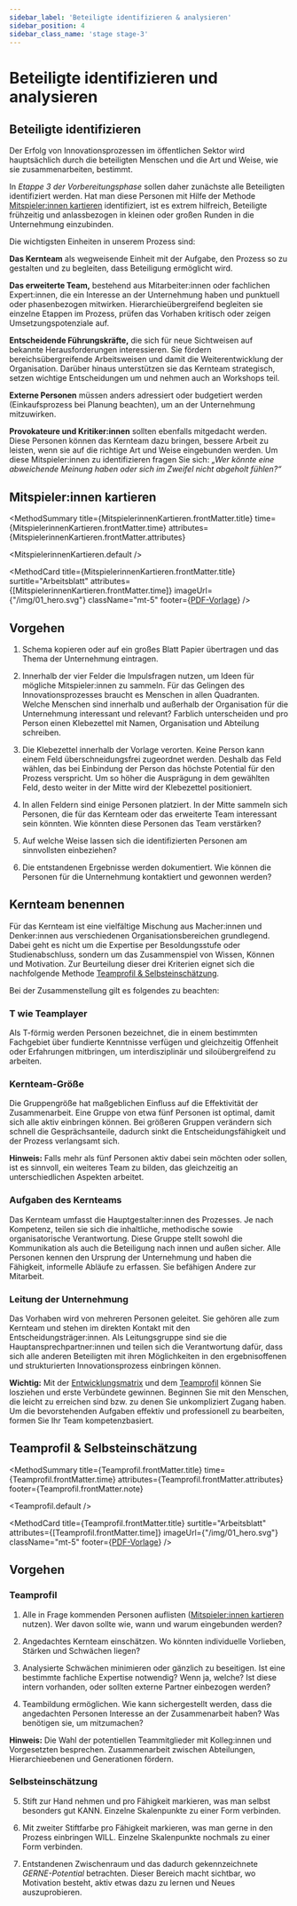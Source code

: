 ```yaml
---
sidebar_label: 'Beteiligte identifizieren & analysieren'
sidebar_position: 4
sidebar_class_name: 'stage stage-3'
---
```



# Beteiligte identifizieren und analysieren

## Beteiligte identifizieren

Der Erfolg von Innovationsprozessen im öffentlichen Sektor wird hauptsächlich durch die beteiligten Menschen und die Art und Weise, wie sie zusammenarbeiten, bestimmt.

In _Etappe 3 der Vorbereitungsphase_ sollen daher zunächste alle Beteiligten identifiziert werden. Hat man diese Personen mit Hilfe der Methode [Mitspieler:innen kartieren](#mitspielerinnen-kartieren) identifiziert, ist es extrem hilfreich, Beteiligte frühzeitig und anlassbezogen in kleinen oder großen Runden in die Unternehmung einzubinden.

Die wichtigsten Einheiten in unserem Prozess sind:

**Das Kernteam** als wegweisende Einheit mit der Aufgabe, den Prozess so zu gestalten und zu begleiten, dass Beteiligung ermöglicht wird.

**Das erweiterte Team,** bestehend aus Mitarbeiter:innen oder fachlichen Expert:innen, die ein Interesse an der Unternehmung haben und punktuell oder phasenbezogen mitwirken. Hierarchieübergreifend begleiten sie einzelne Etappen im Prozess, prüfen das Vorhaben kritisch oder zeigen Umsetzungspotenziale auf.

**Entscheidende Führungskräfte,** die sich für neue Sichtweisen auf bekannte Herausforderungen interessieren. Sie fördern bereichsübergreifende Arbeitsweisen und damit die Weiterentwicklung der Organisation. Darüber hinaus unterstützen sie das Kernteam strategisch, setzen wichtige Entscheidungen um und nehmen auch an Workshops teil.

**Externe Personen** müssen anders adressiert oder budgetiert werden (Einkaufsprozess bei Planung beachten), um an der Unternehmung mitzuwirken.

**Provokateure und Kritiker:innen** sollten ebenfalls mitgedacht werden. Diese Personen können das Kernteam dazu bringen, bessere Arbeit zu leisten, wenn sie auf die richtige Art und Weise eingebunden werden. Um diese Mitspieler:innen zu identifizieren fragen Sie sich: _„Wer könnte eine abweichende Meinung haben oder sich im Zweifel nicht abgeholt fühlen?“_

## Mitspieler:innen kartieren

<MethodSummary
  title={MitspielerinnenKartieren.frontMatter.title}
  time={MitspielerinnenKartieren.frontMatter.time}
  attributes={MitspielerinnenKartieren.frontMatter.attributes}
>
  <MitspielerinnenKartieren.default />
</MethodSummary>

<MethodCard
  title={MitspielerinnenKartieren.frontMatter.title}
  surtitle="Arbeitsblatt"
  attributes={[MitspielerinnenKartieren.frontMatter.time]}
  imageUrl={"/img/01_hero.svg"}
  className="mt-5"
  footer={<a href="#" className="!font-normal flex gap-x-1 items-center"><EditIcon className="w-3 h-3 text-inherit" />PDF-Vorlage</a>}
/>

## Vorgehen

1. Schema kopieren oder auf ein großes Blatt Papier übertragen und das Thema der Unternehmung eintragen.

2. Innerhalb der vier Felder die Impulsfragen nutzen, um Ideen für mögliche Mitspieler:innen zu sammeln. Für das Gelingen des Innovationsprozesses braucht es Menschen in allen Quadranten. Welche Menschen sind innerhalb und außerhalb der Organisation für die Unternehmung interessant und relevant? Farblich unterscheiden und pro Person einen Klebezettel mit Namen, Organisation und Abteilung schreiben.

3. Die Klebezettel innerhalb der Vorlage verorten. Keine Person kann einem Feld überschneidungsfrei zugeordnet werden. Deshalb das Feld wählen, das bei Einbindung der Person das höchste Potential für den Prozess verspricht. Um so höher die Ausprägung in dem gewählten Feld, desto weiter in der Mitte wird der Klebezettel positioniert.

4. In allen Feldern sind einige Personen platziert. In der Mitte sammeln sich Personen, die für das Kernteam oder das erweiterte Team interessant sein könnten. Wie könnten diese Personen das Team verstärken?

5. Auf welche Weise lassen sich die identifizierten Personen am sinnvollsten einbeziehen?

6. Die entstandenen Ergebnisse werden dokumentiert. Wie können die Personen für die Unternehmung kontaktiert und gewonnen werden?

## Kernteam benennen

Für das Kernteam ist eine vielfältige Mischung aus Macher:innen und Denker:innen aus verschiedenen Organisationsbereichen grundlegend. Dabei geht es nicht um die Expertise per Besoldungsstufe oder Studienabschluss, sondern um das Zusammenspiel von Wissen, Können und Motivation. Zur Beurteilung dieser drei Kriterien eignet sich die nachfolgende Methode [Teamprofil & Selbsteinschätzung](#teamprofil--selbsteinschätzung).

Bei der Zusammenstellung gilt es folgendes zu beachten:

### T wie Teamplayer

Als T-förmig werden Personen bezeichnet, die in einem bestimmten Fachgebiet über fundierte Kenntnisse verfügen und gleichzeitig Offenheit oder Erfahrungen mitbringen, um interdisziplinär und siloübergreifend zu arbeiten.

### Kernteam-Größe

Die Gruppengröße hat maßgeblichen Einfluss auf die Effektivität der Zusammenarbeit. Eine Gruppe von etwa fünf Personen ist optimal, damit sich alle aktiv einbringen können. Bei größeren Gruppen verändern sich schnell die Gesprächsanteile, dadurch sinkt die Entscheidungsfähigkeit und der Prozess verlangsamt sich.

<Hint>
  <b>Hinweis:</b> Falls mehr als fünf Personen aktiv dabei sein möchten oder sollen, ist es sinnvoll, ein weiteres Team zu bilden, das gleichzeitig an unterschiedlichen Aspekten arbeitet.
</Hint>

### Aufgaben des Kernteams

Das Kernteam umfasst die Hauptgestalter:innen des Prozesses. Je nach Kompetenz, teilen sie sich die inhaltliche, methodische sowie organisatorische Verantwortung. Diese Gruppe stellt sowohl die Kommunikation als auch die Beteiligung nach innen und außen sicher. Alle Personen kennen den Ursprung der Unternehmung und haben die Fähigkeit, informelle Abläufe zu erfassen. Sie befähigen Andere zur Mitarbeit.

### Leitung der Unternehmung

Das Vorhaben wird von mehreren Personen geleitet. Sie gehören alle zum Kernteam und stehen im direkten Kontakt mit den Entscheidungsträger:innen. Als Leitungsgruppe sind sie die Hauptansprechpartner:innen und teilen sich die Verantwortung dafür, dass sich alle anderen Beteiligten mit ihren Möglichkeiten in den ergebnisoffenen und strukturierten Innovationsprozess einbringen können.

**Wichtig:** Mit der [Entwicklungsmatrix](/buch/vorbereiten/ist-zustand-betrachten#entwicklungsmatrix) und dem [Teamprofil](#teamprofil--selbsteinschätzung) können Sie losziehen und erste Verbündete gewinnen. Beginnen Sie mit den Menschen, die leicht zu erreichen sind bzw. zu denen Sie unkompliziert Zugang haben. Um die bevorstehenden Aufgaben effektiv und professionell zu bearbeiten, formen Sie Ihr Team kompetenzbasiert.

## Teamprofil & Selbsteinschätzung

<MethodSummary
  title={Teamprofil.frontMatter.title}
  time={Teamprofil.frontMatter.time}
  attributes={Teamprofil.frontMatter.attributes}
  footer={Teamprofil.frontMatter.note}
>
  <Teamprofil.default />
</MethodSummary>

<MethodCard
  title={Teamprofil.frontMatter.title}
  surtitle="Arbeitsblatt"
  attributes={[Teamprofil.frontMatter.time]}
  imageUrl={"/img/01_hero.svg"}
  className="mt-5"
  footer={<a href="#" className="!font-normal flex gap-x-1 items-center"><EditIcon className="w-3 h-3 text-inherit" />PDF-Vorlage</a>}
/>

## Vorgehen

### Teamprofil

1. Alle in Frage kommenden Personen auflisten ([Mitspieler:innen kartieren](#mitspielerinnen-kartieren) nutzen). Wer davon sollte wie, wann und warum eingebunden werden?

2. Angedachtes Kernteam einschätzen. Wo könnten individuelle Vorlieben, Stärken und Schwächen liegen?

3. Analysierte Schwächen minimieren oder gänzlich zu beseitigen. Ist eine bestimmte fachliche Expertise notwendig? Wenn ja, welche? Ist diese intern vorhanden, oder sollten externe Partner einbezogen werden?

4. Teambildung ermöglichen. Wie kann sichergestellt werden, dass die angedachten Personen Interesse an der Zusammenarbeit haben? Was benötigen sie, um mitzumachen?

<Hint>
  <b>Hinweis:</b> Die Wahl der potentiellen Teammitglieder mit Kolleg:innen und Vorgesetzten besprechen. Zusammenarbeit zwischen Abteilungen, Hierarchieebenen und Generationen fördern.
</Hint>

### Selbsteinschätzung

5. Stift zur Hand nehmen und pro Fähigkeit markieren, was man selbst besonders gut KANN. Einzelne Skalenpunkte zu einer Form verbinden.

6. Mit zweiter Stiftfarbe pro Fähigkeit markieren, was man gerne in den Prozess einbringen WILL. Einzelne Skalenpunkte nochmals zu einer Form verbinden.

7. Entstandenen Zwischenraum und das dadurch gekennzeichnete _GERNE-Potential_ betrachten. Dieser Bereich macht sichtbar, wo Motivation besteht, aktiv etwas dazu zu lernen und Neues auszuprobieren.

